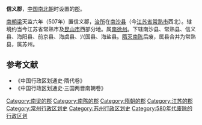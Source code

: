 '''信义郡'''，[[中国|中国]][[南北朝|南北朝]]时设置的[[郡|郡]]。

[[梁_(南朝)|南朝梁]]天监六年（507年）置信义郡，[[治所|治所]]在[[南沙县|南沙县]]（今[[江苏省|江苏省]][[常熟市|常熟市]]西北）。辖境约当今江苏省常熟市及[[昆山市|昆山市]]西部分地。属[[南徐州|南徐州]]。下辖南沙县、常熟县、信义县、海阳县、前京县、海虞县、兴国县、海盐县。[[隋灭南陈|隋灭南陈]]后废，属县合并为常熟县，属苏州。
{{南朝行政區劃|nocat}}
==参考文献==
*《中国行政区划通史·隋代卷》
*《中国行政区划通史·三国两晋南朝卷》
{{江苏行政区划小作品}}
{{DEFAULTSORT:X}}
[[Category:南梁的郡|Category:南梁的郡]]
[[Category:南陈的郡|Category:南陈的郡]]
[[Category:隋朝的郡|Category:隋朝的郡]]
[[Category:江苏的郡|Category:江苏的郡]]
[[Category:常州行政区划史|Category:常州行政区划史]]
[[Category:苏州行政区划史|Category:苏州行政区划史]]
[[Category:580年代废除的行政区划|Category:580年代废除的行政区划]]
